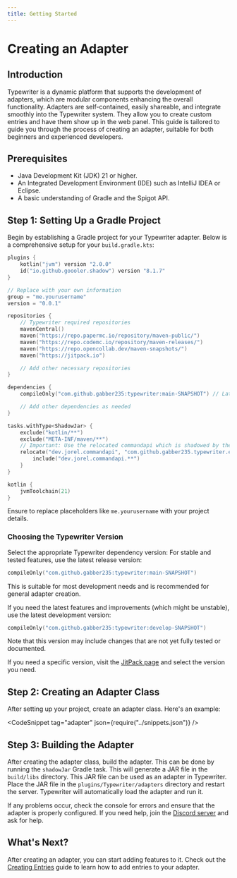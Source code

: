 ```yaml
---
title: Getting Started
---
```




# Creating an Adapter
## Introduction
Typewriter is a dynamic platform that supports the development of adapters, which are modular components enhancing the overall functionality.
Adapters are self-contained, easily shareable, and integrate smoothly into the Typewriter system.
They allow you to create custom entries and have them show up in the web panel.
This guide is tailored to guide you through the process of creating an adapter, suitable for both beginners and experienced developers.

## Prerequisites
 - Java Development Kit (JDK) 21 or higher.
 - An Integrated Development Environment (IDE) such as IntelliJ IDEA or Eclipse.
 - A basic understanding of Gradle and the Spigot API.

## Step 1: Setting Up a Gradle Project
Begin by establishing a Gradle project for your Typewriter adapter. Below is a comprehensive setup for your `build.gradle.kts`:

```kotlin title="build.gradle.kts"
plugins {
    kotlin("jvm") version "2.0.0"
    id("io.github.goooler.shadow") version "8.1.7"
}

// Replace with your own information
group = "me.yourusername"
version = "0.0.1"

repositories {
    // Typewriter required repositories
    mavenCentral()
    maven("https://repo.papermc.io/repository/maven-public/")
    maven("https://repo.codemc.io/repository/maven-releases/")
    maven("https://repo.opencollab.dev/maven-snapshots/")
    maven("https://jitpack.io")

    // Add other necessary repositories
}

dependencies {
    compileOnly("com.github.gabber235:typewriter:main-SNAPSHOT") // Latest release version

    // Add other dependencies as needed
}

tasks.withType<ShadowJar> {
    exclude("kotlin/**")
    exclude("META-INF/maven/**")
    // Important: Use the relocated commandapi which is shadowed by the plugin
    relocate("dev.jorel.commandapi", "com.github.gabber235.typewriter.extensions.commandapi") {
        include("dev.jorel.commandapi.**")
    }
}

kotlin {
    jvmToolchain(21)
}
```

Ensure to replace placeholders like `me.yourusername` with your project details.

### Choosing the Typewriter Version
Select the appropriate Typewriter dependency version:
For stable and tested features, use the latest release version:
```kotlin
compileOnly("com.github.gabber235:typewriter:main-SNAPSHOT")
```
This is suitable for most development needs and is recommended for general adapter creation.

If you need the latest features and improvements (which might be unstable), use the latest development version:
```kotlin
compileOnly("com.github.gabber235:typewriter:develop-SNAPSHOT")
```
Note that this version may include changes that are not yet fully tested or documented.

If you need a specific version, visit the [JitPack page](https://jitpack.io/#gabber235/typewriter) and select the version you need.

## Step 2: Creating an Adapter Class
After setting up your project, create an adapter class. Here's an example:

<CodeSnippet tag="adapter" json={require("../snippets.json")} />

## Step 3: Building the Adapter
After creating the adapter class, build the adapter. This can be done by running the `shadowJar` Gradle task.
This will generate a JAR file in the `build/libs` directory. 
This JAR file can be used as an adapter in Typewriter.
Place the JAR file in the `plugins/Typewriter/adapters` directory and restart the server.
Typewriter will automatically load the adapter and run it.

If any problems occur, check the console for errors and ensure that the adapter is properly configured.
If you need help, join the [Discord server](https://discord.gg/HtbKyuDDBw) and ask for help.

## What's Next?
After creating an adapter, you can start adding features to it.
Check out the [Creating Entries](entries) guide to learn how to add entries to your adapter.
